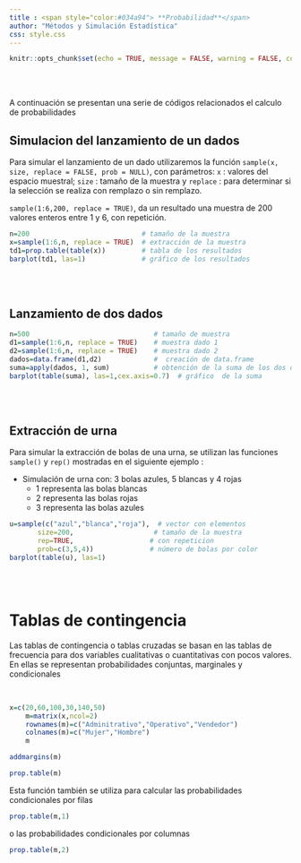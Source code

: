 ```yaml
---
title : <span style="color:#034a94"> **Probabilidad**</span>
author: "Métodos y Simulación Estadística"
css: style.css
---
```


```r
knitr::opts_chunk$set(echo = TRUE, message = FALSE, warning = FALSE, comment = NA)
```

</br></br>


A continuación se presentan una serie de códigos relacionados el calculo de probabilidades

## **Simulacion del lanzamiento de un dados**

Para simular el lanzamiento de un dado utilizaremos la función `sample(x, size, replace = FALSE, prob = NULL)`, con parámetros: `x` : valores del espacio muestral; `size` : tamaño de la muestra y `replace` : para determinar si la selección se realiza con remplazo o sin remplazo.

`sample(1:6,200, replace = TRUE)`, da un resultado una muestra de 200 valores enteros entre 1 y 6, con repetición.

```r
n=200                            # tamaño de la muestra
x=sample(1:6,n, replace = TRUE)  # extracción de la muestra 
td1=prop.table(table(x))         # tabla de los resultados
barplot(td1, las=1)              # gráfico de los resultados
```

</br></br>

## **Lanzamiento de dos dados**


```r
n=500                               # tamaño de muestra
d1=sample(1:6,n, replace = TRUE)    # muestra dado 1
d2=sample(1:6,n, replace = TRUE)    # muestra dado 2
dados=data.frame(d1,d2)             #  creación de data.frame 
suma=apply(dados, 1, sum)           # obtención de la suma de los dos datos
barplot(table(suma), las=1,cex.axis=0.7)  # gráfico  de la suma
```

</br></br>


##  **Extracción de urna** 

Para simular la extracción de bolas de una urna, se utilizan las funciones `sample()` y `rep()` mostradas en el siguiente ejemplo :

+  Simulación de urna con:  3 bolas azules, 5 blancas y 4 rojas
    + 1 representa las bolas blancas
    + 2 representa las bolas rojas
    + 3 representa las bolas azules

```r
u=sample(c("azul","blanca","roja"),  # vector con elementos 
       size=200,                    # tamaño de la muestra
       rep=TRUE,                   # con repeticion 
       prob=c(3,5,4))              # número de bolas por color
barplot(table(u), las=1)

```
 
</br></br>

# **Tablas de contingencia**

Las tablas de contingencia o tablas cruzadas se basan en las tablas de frecuencia para dos variables cualitativas o cuantitativas con pocos valores. En ellas se representan probabilidades conjuntas, marginales y condicionales


</br>

```r
x=c(20,60,100,30,140,50)
	m=matrix(x,ncol=2)
	rownames(m)=c("Adminitrativo","Operativo","Vendedor")
	colnames(m)=c("Mujer","Hombre")
	m
```



```r
addmargins(m)
```


```r
prop.table(m)
```


Esta función también se utiliza para calcular las probabilidades condicionales por filas

```r
prop.table(m,1)
```

o las probabilidades condicionales por columnas

```r
prop.table(m,2)
```

